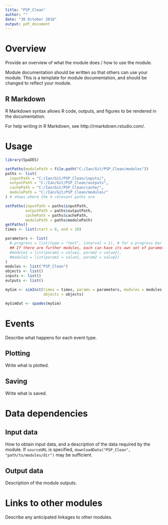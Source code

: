 ```yaml
---
title: "PSP_Clean"
author: ""
date: "30 October 2018"
output: pdf_document
---
```


# Overview

Provide an overview of what the module does / how to use the module.

Module documentation should be written so that others can use your module.
This is a template for module documentation, and should be changed to reflect your module.

## R Markdown

R Markdown syntax allows R code, outputs, and figures to be rendered in the documentation.

For help writing in R Markdown, see http://rmarkdown.rstudio.com/.

# Usage

```r
library(SpaDES)

setPaths(modulePath = file.path("C:/Ian/Git/PSP_Clean/modules"))
paths <- list(
  inputPath = "C:/Ian/Git/PSP_Clean/inputs/",
  outputPath = "C:/Ian/Git/PSP_Clean/outputs",
  cachePath = "C:/Ian/Git/PSP_Clean/cache/",
  modulePath = "C:/Ian/Git/PSP_Clean/modules/"
) # shows where the 4 relevant paths are

setPaths(inputPath = paths$inputPath,
         outputPath = paths$outputPath,
         cachePath = paths$cachePath,
         modulePath = paths$modulePath)
getPaths()
times <- list(start = 0, end = 10)

parameters <- list(
  #.progress = list(type = "text", interval = 1), # for a progress bar
  ## If there are further modules, each can have its own set of parameters:
  #module1 = list(param1 = value1, param2 = value2),
  #module2 = list(param1 = value1, param2 = value2)
)
modules <- list("PSP_Clean")
objects <- list()
inputs <- list()
outputs <- list()

mySim <- simInit(times = times, params = parameters, modules = modules,
                 objects = objects)

mySimOut <- spades(mySim)
```

# Events

Describe what happens for each event type.

## Plotting

Write what is plotted.

## Saving

Write what is saved.

# Data dependencies

## Input data

How to obtain input data, and a description of the data required by the module.
If `sourceURL` is specified, `downloadData("PSP_Clean", "path/to/modules/dir")` may be sufficient.

## Output data

Description of the module outputs.

# Links to other modules

Describe any anticipated linkages to other modules.

